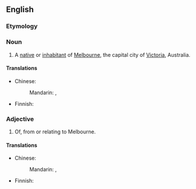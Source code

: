 ==English==

===Etymology===
{{suffix|Melbourne|ian}}
{{rfe|any info available on the irregularity of spelling?}}

===Noun===
{{en-noun}}
# A [[native]] or [[inhabitant]] of [[Melbourne]], the capital city of [[Victoria]], Australia.

====Translations====
{{trans-top|native of Melbourne}}
* Chinese:
*: Mandarin: {{t|zh|墨爾本人|sc=Hani}}, {{t|zh|墨尔本人|tr=Mòěrběnrén|sc=Hani}}
{{trans-mid}}
* Finnish: {{t|fi|melbournelainen}}
{{trans-bottom}}

===Adjective===
{{en-adj}}
# Of, from or relating to Melbourne.

====Translations====
{{trans-top|relating to Melbourne}}
* Chinese:
*: Mandarin: {{t|zh|墨爾本|alt=墨爾本的|sc=Hani}}, {{t|zh|墨尔本|tr=Mòěrběn de|alt=墨尔本的|sc=Hani}}
{{trans-mid}}
* Finnish: {{t|fi|melbournelainen}}
{{trans-bottom}}